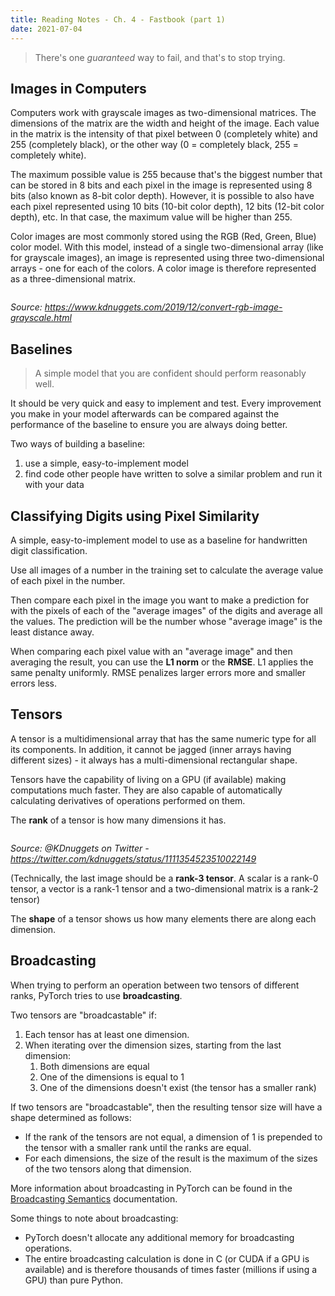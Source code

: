 ```yaml
---
title: Reading Notes - Ch. 4 - Fastbook (part 1)
date: 2021-07-04
---
```



> There's one *guaranteed* way to fail, and that's to stop trying.

## Images in Computers

Computers work with grayscale images as two-dimensional matrices. The dimensions of the matrix are the width and height of the image. Each value in the matrix is the intensity of that pixel between 0 (completely white) and 255 (completely black), or the other way (0 = completely black, 255 = completely white).

The maximum possible value is 255 because that's the biggest number that can be stored in 8 bits and each pixel in the image is represented using 8 bits (also known as 8-bit color depth). However, it is possible to also have each pixel represented using 10 bits (10-bit color depth), 12 bits (12-bit color depth), etc. In that case, the maximum value will be higher than 255.

Color images are most commonly stored using the RGB (Red, Green, Blue) color model. With this model, instead of a single two-dimensional array (like for grayscale images), an image is represented using three two-dimensional arrays - one for each of the colors. A color image is therefore represented as a three-dimensional matrix.

<Image name="rgb.png" />

*Source: https://www.kdnuggets.com/2019/12/convert-rgb-image-grayscale.html*

## Baselines

> A simple model that you are confident should perform reasonably well.

It should be very quick and easy to implement and test. Every improvement you make in your model afterwards can be compared against the performance of the baseline to ensure you are always doing better.

Two ways of building a baseline:

1. use a simple, easy-to-implement model
2. find code other people have written to solve a similar problem and run it with your data


## Classifying Digits using Pixel Similarity

A simple, easy-to-implement model to use as a baseline for handwritten digit classification.

Use all images of a number in the training set to calculate the average value of each pixel in the number.

Then compare each pixel in the image you want to make a prediction for with the pixels of each of the "average images" of the digits and average all the values. The prediction will be the number whose "average image" is the least distance away.

When comparing each pixel value with an "average image" and then averaging the result, you can use the **L1 norm** or the **RMSE**. L1 applies the same penalty uniformly. RMSE penalizes larger errors more and smaller errors less.

## Tensors

A tensor is a multidimensional array that has the same numeric type for all its components. In addition, it cannot be jagged (inner arrays having different sizes) - it always has a multi-dimensional rectangular shape.

Tensors have the capability of living on a GPU (if available) making computations much faster. They are also capable of automatically calculating derivatives of operations performed on them.

The **rank** of a tensor is how many dimensions it has.

<Image name="tensor.png" />

*Source: @KDnuggets on Twitter - https://twitter.com/kdnuggets/status/1111354523510022149*

(Technically, the last image should be a **rank-3 tensor**. A scalar is a rank-0 tensor, a vector is a rank-1 tensor and a two-dimensional matrix is a rank-2 tensor)

The **shape** of a tensor shows us how many elements there are along each dimension.

## Broadcasting

When trying to perform an operation between two tensors of different ranks, PyTorch tries to use **broadcasting**.

Two tensors are "broadcastable" if:

1. Each tensor has at least one dimension.
2. When iterating over the dimension sizes, starting from the last dimension:
	1. Both dimensions are equal
	2. One of the dimensions is equal to 1
	3. One of the dimensions doesn't exist (the tensor has a smaller rank)
	
If two tensors are "broadcastable", then the resulting tensor size will have a shape determined as follows:

- If the rank of the tensors are not equal, a dimension of 1 is prepended to the tensor with a smaller rank until the ranks are equal.
- For each dimensions, the size of the result is the maximum of the sizes of the two tensors along that dimension.

More information about broadcasting in PyTorch can be found in the [Broadcasting Semantics](https://pytorch.org/docs/stable/notes/broadcasting.html) documentation.

Some things to note about broadcasting:

- PyTorch doesn't allocate any additional memory for broadcasting operations.
- The entire broadcasting calculation is done in C (or CUDA if a GPU is available) and is therefore thousands of times faster (millions if using a GPU) than pure Python.
